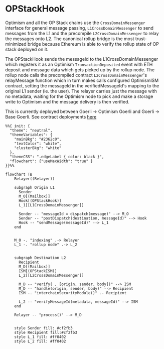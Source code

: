 # OPStackHook

Optimism and all the OP Stack chains use the `CrossDomainMessenger` interface for general message passing, `L1CrossDomainMessenger` to send messages from the L1 and the precompile `L2CrossDomainMessenger` to relay the messages onto L2. The canonical rollup bridge is the most trust-minimized bridge because Ethereum is able to verify the rollup state of OP stack deployed on it.

The OPStackHook sends the messageId to the L1CrossDomainMessenger which registers it as an Optimism `TransactionDeposited` event with ETH deposit and message data which gets picked up by the rollup node.
The rollup node calls the precompiled contract `L2CrossDomainMessenger`'s relayMessage function which in turn makes calls configured OptimismISM contract, setting the messageId in the verifiedMessageId's mapping to the original L1 sender (ie. the user). The relayer carries just the message with no metadata, waiting for the Optimism node to pick and make a storage write to Optimism and the message delivery is then verified.

This is currently deployed between Goerli -> Optimism Goerli and Goerli -> Base Goerli. See contract deployments [here](https://github.com/hyperlane-xyz/hyperlane-monorepo/blob/v3/typescript/sdk/src/consts/environments/testnet.json)

```mermaid
%%{ init: {
  "theme": "neutral",
  "themeVariables": {
    "mainBkg": "#2362c0",
    "textColor": "white",
    "clusterBkg": "white"
  },
  "themeCSS": ".edgeLabel { color: black }",
  "flowchart": {"useMaxWidth": "true" }
}}%%

flowchart TB
    Relayer((Relayer))

    subgraph Origin L1
      Sender
      M_O[(Mailbox)]
      Hook[(OPStackHook)]
      L_1[[L1CrossDomainMessenger]]

      Sender -- "messageId = dispatch(message)" --> M_O
      Sender -- "postDispatch(destination, messageId)" --> Hook
      Hook -- "sendMessage(messageId)" --> L_1
    end


    M_O -. "indexing" .-> Relayer
    L_1 -. "rollup node" .-> L_2


    subgraph Destination L2
      Recipient
      M_D[(Mailbox)]
      ISM[(OPStackISM)]
      L_2[[L2CrossDomainMessenger]]

      M_D -- "verify( , [origin, sender, body])" --> ISM
      M_D -- "handle(origin, sender, body)" --> Recipient
      ISM -. "interchainSecurityModule()" .- Recipient

      L_2 -- "verifyMessageId(metadata, messageId)" --> ISM
    end

    Relayer -- "process()" --> M_D


    style Sender fill: #cf2fb3
    style Recipient fill:#cf2fb3
    style L_1 fill: #ff0402
    style L_2 fill: #ff0402
```
